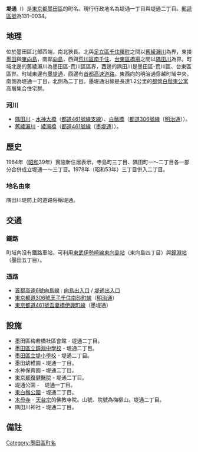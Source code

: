 {{Pathnav|日本|東京都|墨田區|frame=1}}
{{Infobox Settlement
|official_name = 堤通
|native_name =
|settlement_type = [[町|町]]
|image_skyline =
|imagesize =
|image_caption =
|image_flag =
|image_seal =
| image_map =
| map_caption =
| pushpin_map =
|subdivision_type = [[國家|國家]]
|subdivision_name = [[File:Flag_of_Japan.svg|border]] [[日本|日本]]
|subdivision_type1 = [[都道府縣|都道府縣]]
|subdivision_name1 = [[File:Flag_of_Tokyo_Prefecture.svg|25px]] [[東京都|東京都]]
|subdivision_type2 = [[東京都區部|特別區]]
|subdivision_name2 = [[File:Flag_of_Sumida,_Tokyo.svg|25px]] [[墨田區|墨田區]]
|established_title =
|established_date =
|government_type =
|leader_title =
|leader_name =
|area_magnitude =
|area_total_sq_mi =
|area_total_km2 =
|area_land_sq_mi =
|area_land_km2 =
|area_urban_sq_mi =
|area_urban_km2 =
|area_metro_km2 =
|area_metro_sq_mi =
|population_as_of= 2013年（平成25年）8月1日
|population_footnotes =
|population_total = 6976<ref>[http://www.city.sumida.lg.jp/sumida_info/population/monthly/monthly25nendo04.files/monthly25nendo08.pdf 墨田区世帯人口現況8月分]{{dead link|date=2017年12月 |bot=InternetArchiveBot |fix-attempted=yes }}</ref>
|population_urban =
|population_metro =
|population_density_sq_mi =
|population_density_km2 =
| timezone = [[日本標準時間|JST]]
| utc_offset = +9
|timezone_DST =
|utc_offset_DST =
|latd=|latm=|lats=|latNS=
|longd=|longm=|longs=|longEW=
|elevation_footnotes=
|elevation_m =
|elevation_ft =
|postal_code_type = [[郵遞區號|郵遞區號]]
|postal_code = 131-0034
|area_code =
|website =
|footnotes =
}}
'''堤通'''（{{jpn|j=堤通|hg=つつみどおり|rm=Tsutsumidōri|f=y}}）是[[東京都|東京都]][[墨田區|墨田區]]的町名。現行行政地名為堤通一丁目與堤通二丁目。[[郵遞區號|郵遞區號]]為131-0034。

== 地理 ==
位於墨田區北部西端，南北狹長。北與[[足立區|足立區]][[千住曙町|千住曙町]]之間以[[綾瀨川|舊綾瀨川]]為界，東接[[墨田|墨田]]與[[東向島|東向島]]，南鄰[[向島_(墨田區)|向島]]，西與[[荒川區|荒川區]][[南千住|南千住]]、[[台東區|台東區]][[橋場|橋場]]之間以[[隅田川|隅田川]]為界。町域北邊的舊綾瀨川為墨田區-荒川區區界，西邊的隅田川是墨田區-荒川區、台東區區界。町域東邊有[[東京都道461號吾妻橋伊興町線|墨堤通]]，西邊有[[首都高速道路|首都高速道路]]。東西向的明治通穿越町域中央，南側為堤通一丁目，北側為二丁目。墨堤通沿線是長達1.2公里的[[都營白鬚東公寓|都營白鬚東公寓]]高層集合住宅群。

=== 河川 ===
* [[隅田川|隅田川]] - [[水神大橋|水神大橋]]（[[東京都道461號吾妻橋伊興町線|都道461號線支線]]）、[[白鬚橋|白鬚橋]]（[[東京都道306號王子千住南砂町線|都道306號線]]〔[[明治通_(東京都)|明治通]]〕）。
* [[舊綾瀨川|舊綾瀨川]] - [[綾瀨橋|綾瀨橋]]（[[東京都道461號吾妻橋伊興町線|都道461號線]]〔[[墨堤通|墨堤通]]〕）。
== 歷史 ==
1964年（[[昭和|昭和]]39年）實施新住居表示，寺島町三丁目、隅田町一～二丁目各一部分合併成立堤通一～三丁目。1978年（昭和53年）三丁目併入二丁目。
=== 地名由來 ===
隅田川堤防上的道路俗稱堤通。

== 交通 ==
=== 鐵路 ===
町域內沒有鐵路車站，可利用[[東武伊勢崎線|東武伊勢崎線]][[東向島站|東向島站]]（東向島四丁目）與[[鐘淵站|鐘淵站]]（墨田五丁目）。

=== 道路 ===
* [[首都高速6號向島線|首都高速6號向島線]] : [[向島出入口|向島出入口]] / [[堤通出入口|堤通出入口]]
* [[東京都道306號王子千住南砂町線|東京都道306號王子千住南砂町線]]（[[明治通_(東京都)|明治通]]）
* [[東京都道461號吾妻橋伊興町線|東京都道461號吾妻橋伊興町線]]（墨堤通）

== 設施 ==
* 墨田區梅若橋社區會館 - 堤通二丁目。
* [[墨田區立鐘淵中學校|墨田區立鐘淵中學校]] - 堤通二丁目。
* [[墨田區立堤小學校|墨田區立堤小學校]] - 堤通二丁目。
* 墨田幼稚園 - 堤通一丁目。
* 水神保育園 - 堤通二丁目。
* [[東京都復健醫院|東京都復健醫院]] - 堤通二丁目。
* 堤通公園 -　堤通一丁目。
* [[東白鬚公園|東白鬚公園]] - 堤通二丁目。
* [[木母寺|木母寺]] - [[天台宗|天台宗]]的佛教寺院。山號、院號為梅柳山。堤通二丁目。
* 隅田川神社 - 堤通二丁目。

== 備註 ==
{{reflist}}

{{墨田區的町名}}
{{DEFAULTSORT:Tsutsumidoori}}
[[Category:墨田區町名|Category:墨田區町名]]